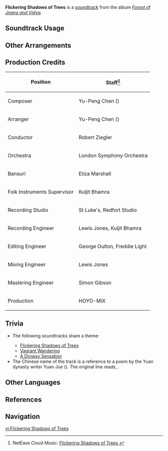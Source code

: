 {{Soundtrack Infobox
|image          = Forest of Jnana and Vidya.png
|album          = Forest of Jnana and Vidya
|disc           = 1
|number         = 03
|featured       =
|featured2      =
|featured3      =
|featured_disc  =
|featured_disc2 =
|featured_disc3 =
|youtube_id     = 1CH_akV9WFs
|spotify_id     = 5buKZ6bEgWF5kA8Vmqp4JH
|previous       = Whirling of Leaves and Petals
|next           = For Riddles, for Wonders
}}
'''Flickering Shadows of Trees''' is a [[soundtrack]] from the album ''[[Forest of Jnana and Vidya]]''.

==Soundtrack Usage==
{{Soundtrack Usage
|quest    = The Reason We Are Gathered Here;;Annals of the Scarlet Sands;;Where Lies the Path Home;;The Dead Past is the Living Present;;Give Her Memories
|location = Sumeru City//day
|domain   = 
|eventgameplay = Go Go, Forest Rangers!;;A Walk Through the Woods;;Songs of the Forest
}}

==Other Arrangements==
{{Files by Category Gallery|Media Using an Unreleased Arrangement of Flickering Shadows of Trees Soundtrack}}

==Production Credits==
{| class="wikitable"
! Position
! Staff<ref>NetEase Cloud Music: [https://music.163.com/#/song?id=1992139160 Flickering Shadows of Trees {{zh|清风散林缬}}]</ref>
|-
! Composer
| Yu-Peng Chen ({{zh|陈致逸}})
|-
! Arranger
| Yu-Peng Chen ({{zh|陈致逸}})
|-
! Conductor
| Robert Ziegler
|-
! Orchestra
| London Symphony Orchestra
|-
! Bansuri
| Eliza Marshall
|-
! Folk Instruments Supervisor
| Kuljit Bhamra
|-
! Recording Studio
| St Luke's, Redfort Studio
|-
! Recording Engineer
| Lewis Jones, Kuljit Bhamra
|-
! Editing Engineer
| George Oulton, Freddie Light
|-
! Mixing Engineer
| Lewis Jones
|-
! Mastering Engineer
| Simon Gibson
|-
! Production
| HOYO-MiX
|}

==Trivia==
* <section begin="FlickeringShadowsTheme" />The following soundtracks share a theme:
** [[Flickering Shadows of Trees]]
** [[Vagrant Wandering]]
** [[A Drowsy Sensation]] <section end="FlickeringShadowsTheme" />
* The Chinese name of the track is a reference to a poem by the Yuan dynasty writer Yuan Jue ({{zh|袁桷}}). The original line reads, {{zh|春雨消路尘，春风散林缬|rm=chūnyǔ xiāo lùchén, chūnfēng sàn línxié|tl=the spring rain clears the dust on the road, the spring breeze scatters the stippled light of the forest}}.

==Other Languages==
{{Other Languages
|en      = Flickering Shadows of Trees
|zhs     = 清风散林缬
|zhs_rm  = Qīngfēng Sàn Línxié
|zht     = 清風散林纈
|zht_rm  = Qīngfēng Sàn Línxié
|zh_tl   = The Clear Wind Scatters the Forest's Stippled Light
|ja      = 揺らめく木々の影
|ja_rm   = Yurameku Kigi no Kage
|ja_tl   = Swaying Trees' Shadows
}}

==References==
{{Reflist}}

==Navigation==
{{Soundtrack Navbox|Forest of Jnana and Vidya}}

[[vi:Flickering Shadows of Trees]]